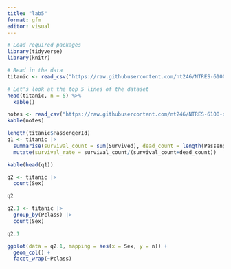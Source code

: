 ```yaml
---
title: "lab5"
format: gfm
editor: visual
---
```


```r
# Load required packages
library(tidyverse)
library(knitr)

# Read in the data
titanic <- read_csv("https://raw.githubusercontent.com/nt246/NTRES-6100-data-science/master/datasets/Titanic.csv")

# Let's look at the top 5 lines of the dataset
head(titanic, n = 5) %>%
  kable()
```

```r
notes <- read_csv("https://raw.githubusercontent.com/nt246/NTRES-6100-data-science/master/datasets/Notes.csv")
kable(notes)
```

```r
length(titanic$PassengerId)
q1 <- titanic |> 
  summarise(survival_count = sum(Survived), dead_count = length(PassengerId)-sum(Survived)) |> 
  mutate(survival_rate = survival_count/(survival_count+dead_count))

kable(head(q1))
```

```r
q2 <- titanic |> 
  count(Sex)

q2

q2.1 <- titanic |> 
  group_by(Pclass) |> 
  count(Sex)

q2.1

ggplot(data = q2.1, mapping = aes(x = Sex, y = n)) +
  geom_col() +
  facet_wrap(~Pclass)
```

